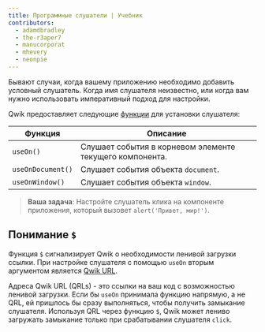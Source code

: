 ```yaml
---
title: Программные слушатели | Учебник
contributors:
  - adamdbradley
  - the-r3aper7
  - manucorporat
  - mhevery
  - neonpie
---
```


Бывают случаи, когда вашему приложению необходимо добавить условный слушатель. Когда имя слушателя неизвестно, или когда вам нужно использовать императивный подход для настройки.

Qwik предоставляет следующие [функции](../../../docs/(qwik)/components/events/index.mdx#useonwindowdocument-hook) для установки слушателя:

| Функция | Описание |
| --- | --- |
| `useOn()` | Слушает события в корневом элементе текущего компонента. |
| `useOnDocument()` | Слушает события объекта `document`. |
| `useOnWindow()` | Слушает события объекта `window`. |

> **Ваша задача**: Настройте слушатель клика на компоненте приложения, который вызовет `alert('Привет, мир!')`.

## Понимание `$`

Функция `$` сигнализирует Qwik о необходимости ленивой загрузки ссылки. При настройке слушателя с помощью `useOn` вторым аргументом является [Qwik URL](../../../docs/(qwik)/advanced/qrl/index.mdx).

Адреса Qwik URL (QRLs) - это ссылки на ваш код с возможностью ленивой загрузки. Если бы `useOn` принимала функцию напрямую, а не QRL, ей пришлось бы сразу выполняться, чтобы получить замыкание слушателя. Используя QRL через функцию `$`, Qwik может лениво загружать замыкание только при срабатывании слушателя `click`.
